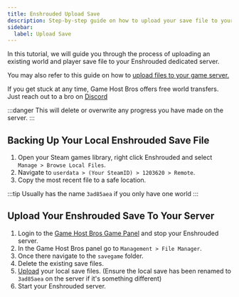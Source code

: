 ```yaml
---
title: Enshrouded Upload Save
description: Step-by-step guide on how to upload your save file to your Enshrouded server.
sidebar:
  label: Upload Save
---
```


In this tutorial, we will guide you through the process of uploading an existing world and player save file to your Enshrouded dedicated server.

You may also refer to this guide on how to [upload files to your game server.](/getting-started/uploading-files/)

If you get stuck at any time, Game Host Bros offers free world transfers. Just reach out to a bro on [Discord](https://discord.gg/FN4XgbAwzr)

:::danger
This will delete or overwrite any progress you have made on the server. 
:::

## Backing Up Your Local Enshrouded Save File
1. Open your Steam games library, right click Enshrouded and select `Manage > Browse Local Files`.
2. Navigate to `userdata > (Your SteamID) > 1203620 > Remote`.
3. Copy the most recent file to a safe location.

:::tip
Usually has the name `3ad85aea` if you only have one world
:::

## Upload Your Enshrouded Save To Your Server

1. Login to the [Game Host Bros Game Panel](https://panel.gamehostbros.com/) and stop your Enshrouded server.
2. In the Game Host Bros panel go to `Management > File Manager`.
3. Once there navigate to the `savegame` folder.
4. Delete the existing save files.
5. [Upload](/getting-started/uploading-files/) your local save files. (Ensure the local save has been renamed to `3ad85aea` on the server if it's something different)
6. Start your Enshrouded server.

